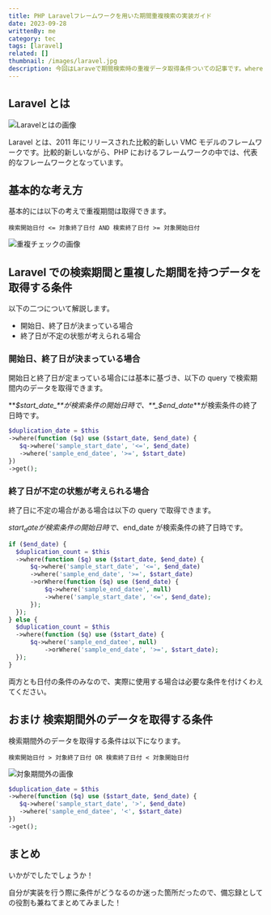 ```yaml
---
title: PHP Laravelフレームワークを用いた期間重複検索の実装ガイド
date: 2023-09-28
writtenBy: me
category: tec
tags: [laravel]
related: []
thumbnail: /images/laravel.jpg
description: 今回はLaraveで期間検索時の重複データ取得条件ついての記事です。whereを使用して期間重複データの取得条件や逆に期間外のデータ取得条件に付いて解説しています。初心者の方でも分かりやすいように書いているのでぜひ見ていってください！
---
```


## Laravel とは

![Laravelとはの画像](image1.png)

Laravel とは、2011 年にリリースされた比較的新しい VMC モデルのフレームワークです。比較的新しいながら、PHP におけるフレームワークの中では、代表的なフレームワークとなっています。

## 基本的な考え方

基本的には以下の考えで重複期間は取得できます。

`検索開始日付 <= 対象終了日付 AND 検索終了日付 >= 対象開始日付`

![重複チェックの画像](image2.png)

## Laravel での検索期間と重複した期間を持つデータを取得する条件

以下の二つについて解説します。

- 開始日、終了日が決まっている場合
- 終了日が不定の状態が考えられる場合

### 開始日、終了日が決まっている場合

開始日と終了日が定まっている場合には基本に基づき、以下の query で検索期間内のデータを取得できます。

**_$start_date_**が検索条件の開始日時で、**_$end_date_**が検索条件の終了日時です。

```php
$duplication_date = $this
->where(function ($q) use ($start_date, $end_date) {
   $q->where('sample_start_date', '<=', $end_date)
   ->where('sample_end_datee', '>=', $start_date)
})
->get();
```

### 終了日が不定の状態が考えられる場合

終了日に不定の場合がある場合は以下の query で取得できます。

$start_dateが検索条件の開始日時で、$end_date が検索条件の終了日時です。

```php
if ($end_date) {
  $duplication_count = $this
  ->where(function ($q) use ($start_date, $end_date) {
      $q->where('sample_start_date', '<=', $end_date)
      ->where('sample_end_date', '>=', $start_date)
      ->orWhere(function ($q) use ($end_date) {
          $q->where('sample_end_datee', null)
          ->where('sample_start_date', '<=', $end_date);
      });
  });
} else {
  $duplication_count = $this
  ->where(function ($q) use ($start_date) {
      $q->where('sample_end_datee', null)
          ->orWhere('sample_end_date', '>=', $start_date);
  });
}
```

両方とも日付の条件のみなので、実際に使用する場合は必要な条件を付けくわえてください。

## おまけ 検索期間外のデータを取得する条件

検索期間外のデータを取得する条件は以下になります。

`検索開始日付 > 対象終了日付 OR 検索終了日付 < 対象開始日付`

![対象期間外の画像](image3.png)

```php
$duplication_date = $this
->where(function ($q) use ($start_date, $end_date) {
   $q->where('sample_start_date', '>', $end_date)
   ->where('sample_end_datee', '<', $start_date)
})
->get();
```

## まとめ

いかがでしたでしょうか！

自分が実装を行う際に条件がどうなるのか迷った箇所だったので、備忘録としての役割も兼ねてまとめてみました！
